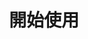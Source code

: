 ---
source-updated-at: 2025-05-16T04:52:11.000Z
translation-updated-at: 2025-05-25T20:32:45.523Z
title: 開始使用
description: 學習如何使用 Next.js 建立全端網頁應用程式。
---